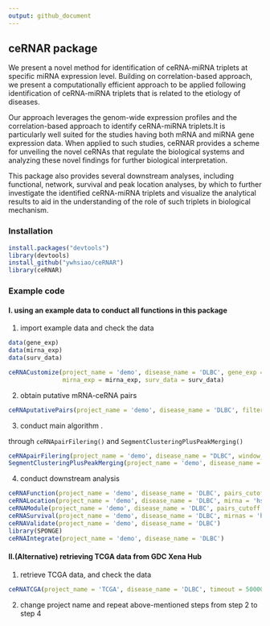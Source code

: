 ```yaml
---
output: github_document
---
```


## ceRNAR package

We present a novel method for identification of ceRNA-miRNA triplets at specific miRNA expression level. Building on correlation-based approach, we present a computationally
efficient approach to be applied following identification of ceRNA-miRNA triplets that is related to the etiology of diseases.

Our approach leverages
the genom-wide expression profiles and the correlation-based approach to identify ceRNA-miRNA triplets.It is particularly well suited for the studies having both mRNA and miRNA gene expression data. When applied to such studies, ceRNAR provides a scheme for unveiling the novel ceRNAs that regulate the biological systems and analyzing these novel findings for further biological interpretation.

This package also
provides several downstream analyses, including functional, network, survival and peak location analyses, by which to further investigate the identified ceRNA-miRNA triplets and visualize the analytical results to aid in the understanding of the role of such triplets in biological mechanism.

### Installation

```r
install.packages("devtools")
library(devtools)
install_github("ywhsiao/ceRNAR")
library(ceRNAR)
```

### Example code

#### I. using an example data to conduct all functions in this package

1. import example data and check the data

```r
data(gene_exp)
data(mirna_exp)
data(surv_data)

ceRNACustomize(project_name = 'demo', disease_name = 'DLBC', gene_exp = gene_exp, 
               mirna_exp = mirna_exp, surv_data = surv_data)
```

2. obtain putative mRNA-ceRNA pairs

```r
ceRNAputativePairs(project_name = 'demo', disease_name = 'DLBC', filtering = 'less')
```


3. conduct main algorithm .
















through `ceRNApairFilering()` and `SegmentClusteringPlusPeakMerging()`
  
```r
ceRNApairFilering(project_name = 'demo', disease_name = "DLBC", window_size = 10, num_workers = 1)
SegmentClusteringPlusPeakMerging(project_name = 'demo', disease_name = "DLBC", window_size = 10, num_workers = 1)
```

4. conduct downstream analysis

```r
ceRNAFunction(project_name = 'demo', disease_name = 'DLBC', pairs_cutoff = 1, kegg_p_cutoff = 0.01, kegg_top = 10, go_p_cutoff = 0.05, go_q_cutoff = 0.05, go_top = 10)
ceRNALocation(project_name = 'demo', disease_name = 'DLBC', mirna = 'hsa-miR-101-3p', window_size = 10)
ceRNAModule(project_name = 'demo', disease_name = 'DLBC', pairs_cutoff = 5, column_sum = 1)
ceRNASurvival(project_name = 'demo', disease_name = 'DLBC', mirnas = 'hsa-miR-101-3p')
ceRNAValidate(project_name = 'demo', disease_name = 'DLBC')
library(SPONGE)
ceRNAIntegrate(project_name = 'demo', disease_name = 'DLBC')

```

#### II.(Alternative) retrieving TCGA data from GDC Xena Hub

1. retrieve TCGA data, and check the data

```r
ceRNATCGA(project_name = 'TCGA', disease_name = 'DLBC', timeout = 5000000)
```


2. change project name and repeat above-mentioned steps from step 2 to step 4 
